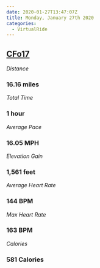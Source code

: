 ```yaml
---
date: 2020-01-27T13:47:07Z
title: Monday, January 27th 2020
categories:
  - VirtualRide
---
```

## [CFo17](https://www.strava.com/activities/3048042509)

_Distance_

### 16.16 miles

_Total Time_

### 1 hour

_Average Pace_

### 16.05 MPH

_Elevation Gain_

### 1,561 feet

_Average Heart Rate_

### 144 BPM

_Max Heart Rate_

### 163 BPM

_Calories_

### 581 Calories